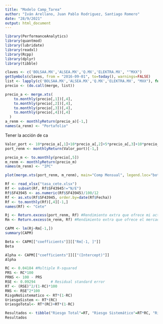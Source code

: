 ---
title: "Modelo Camp_Tarea"
author: "Iván Arellano, Juan Pablo Rodriguez, Santiago Romero"
date: "28/9/2021"
output: html_document
---

```{r setup, include=FALSE}
library(PerformanceAnalytics)
library(quantmod)
library(lubridate)
library(readxl)
library(Rcpp)
library(dplyr)
library(tibble)
```

```{r}
claves <- c('BOLSAA.MX','ALSEA.MX','Q.MX','ELEKTRA.MX', "^MXX")
getSymbols(claves, from = "2016-09-01", to=today(), warnings=FALSE)
list <- lapply(c('BOLSAA.MX','ALSEA.MX','Q.MX','ELEKTRA.MX', "MXX"), function(x) Cl(get(x))) #Se quita el claves por el contenido por ^
precio <- (do.call(merge, list))
```



```{r}
precio_a <- merge.xts(
    to.monthly(precio[,1])[,4],
    to.monthly(precio[,2])[,4],
    to.monthly(precio[,3])[,4],
    to.monthly(precio[,4])[,4]
  )
a_renm <- monthlyReturn(precio_a)[-1,]
names(a_renm) <- "Portafolio"
```
Tener la acción de ca
```{r}
Valor_port <- 10*precio_a[,1]+10*precio_a[,2]+5*precio_a[,3]+10*precio_a[,4]
port_renm <- monthlyReturn(Valor_port)[-1,]
```


```{r}
precio_m <- to.monthly(precio[,5])
m_renm <- monthlyReturn(precio_m)
names(m_renm) <- "IPC"
```


```{r}
plot(merge.xts(port_renm, m_renm), main="Comp Mensual", legend.loc="bottom")
```

```{r}
Rf <- read_xlsx("tasa_cete.xlsx")
Rf <- subset(Rf, Rf$SF43945!="N/E")
Rf$SF43945 <- as.numeric(Rf$SF43945)/100/12
Rf <- as.xts(Rf$SF43945, order.by=date(Rf$Fecha))
Rf <- to.monthly(Rf)[,4][-1,]
names(Rf) <- "Cete"
```

```{r}
Rj <- Return.excess(port_renm, Rf) #Rendimiento extra que ofrece mi activo comparado con el rendimiento libre de riesgo
Rm <- Return.excess(m_renm, Rf) #Rendimiento extra que ofrece el mercado comparado con el activo libre de riesgo
```

```{r}
CAPM <- lm(Rj~Rm[-1,])
summary(CAPM)
```



```{r}
Beta <- CAPM[["coefficients"]][["Rm[-1, ]"]]
Beta
```

```{r}
Alpha <- CAPM[["coefficients"]][["(Intercept)"]]
Alpha
```

```{r}
RC <- 0.04184 #Multiple R-squared
PRS <- RC*100
PRNS <- 100 - PRS
RSE <- 0.09294       # Residual standard error 
RT <- (RSE)^2/(1-RC)*100
RNS <- RSE^2*100
RisgoNoSistematico <- RT*(1-RC)
UriesgoSistem <- RT*(RC)
UriesgoTotal<- RT*(RC)+RT*(1-RC)
```

```{r}
Resultados <- tibble("Riesgo Total"=RT, "Riesgo Sistemático"=RT*RC, "Riesgo No Sistemático"=RT*(1-RC), "% de Riesgo Sistemático"=RC*100, "% Riesgo No Sistemático"=(1-RC)*100, "Beta"=Beta, "Alpha"=Alpha)
Resultados
```

